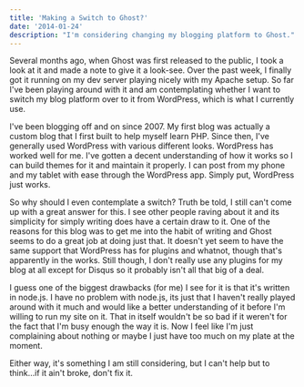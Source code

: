 ```yaml
---
title: 'Making a Switch to Ghost?'
date: '2014-01-24'
description: "I'm considering changing my blogging platform to Ghost."
---
```


Several months ago, when Ghost was first released to the public, I took a look at it and made a note to give it a look-see. Over the past week, I finally got it running on my dev server playing nicely with my Apache setup. So far I've been playing around with it and am contemplating whether I want to switch my blog platform over to it from WordPress, which is what I currently use.

I've been blogging off and on since 2007. My first blog was actually a custom blog that I first built to help myself learn PHP. Since then, I've generally used WordPress with various different looks. WordPress has worked well for me. I've gotten a decent understanding of how it works so I can build themes for it and maintain it properly. I can post from my phone and my tablet with ease through the WordPress app. Simply put, WordPress just works.

So why should I even contemplate a switch? Truth be told, I still can't come up with a great answer for this. I see other people raving about it and its simplicity for simply writing does have a certain draw to it. One of the reasons for this blog was to get me into the habit of writing and Ghost seems to do a great job at doing just that. It doesn't yet seem to have the same support that WordPress has for plugins and whatnot, though that's apparently in the works. Still though, I don't really use any plugins for my blog at all except for Disqus so it probably isn't all that big of a deal.

I guess one of the biggest drawbacks (for me) I see for it is that it's written in node.js. I have no problem with node.js, its just that I haven't really played around with it much and would like a better understanding of it before I'm willing to run my site on it. That in itself wouldn't be so bad if it weren't for the fact that I'm busy enough the way it is. Now I feel like I'm just complaining about nothing or maybe I just have too much on my plate at the moment.

Either way, it's something I am still considering, but I can't help but to think…if it ain't broke, don't fix it.
